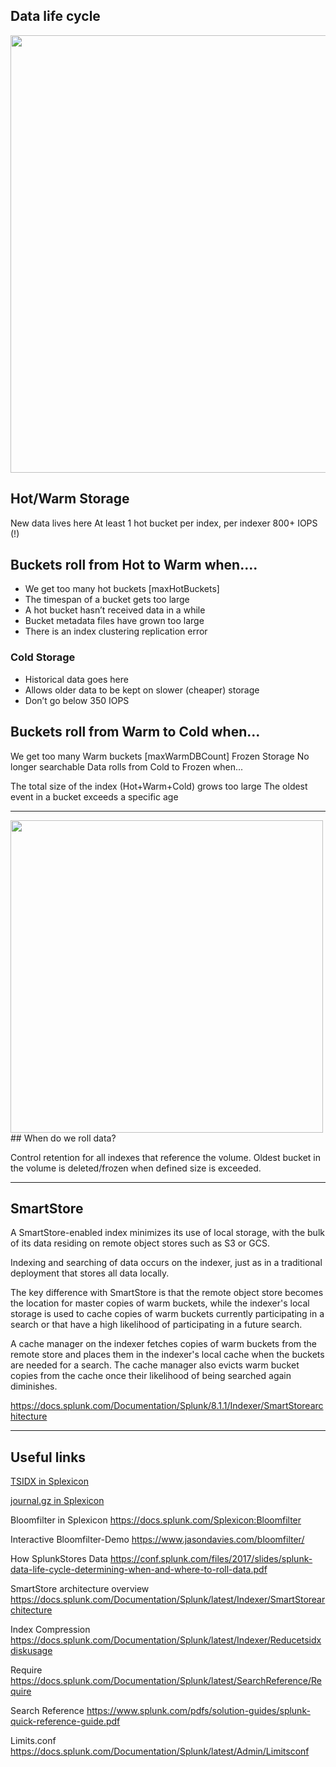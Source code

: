 ## Data life cycle 

<img src="/static/app/splunk4champions2/images/hot_warm1.png" width="700" />

## Hot/Warm Storage
New data lives here
At least 1 hot bucket per index, per indexer
800+ IOPS (!)

## Buckets roll from Hot to Warm when....
* We get too many hot buckets [maxHotBuckets]
* The timespan of a bucket gets too large
* A hot bucket hasn’t received data in a while
* Bucket metadata files have grown too large
* There is an index clustering replication error

### Cold Storage
* Historical data goes here
* Allows older data to be kept on slower (cheaper) storage
* Don’t go below 350 IOPS

## Buckets roll from Warm to Cold when...

We get too many Warm buckets [maxWarmDBCount]
Frozen Storage
No longer searchable
Data rolls from Cold to Frozen when...

The total size of the index (Hot+Warm+Cold) grows too large
The oldest event in a bucket exceeds a specific age

----


<img src="/static/app/splunk4champions2/images/hot_warm2.png" width="500" />
## When do we roll data?

Control retention for all indexes that reference the volume. Oldest bucket in the volume is deleted/frozen when defined size is exceeded.

---
## SmartStore

A SmartStore-enabled index minimizes its use of local storage, with the bulk of its data residing on remote object stores such as S3 or GCS.

Indexing and searching of data occurs on the indexer, just as in a traditional deployment that stores all data locally.

The key difference with SmartStore is that the remote object store becomes the location for master copies of warm buckets, while the indexer's local storage is used to cache copies of warm buckets currently participating in a search or that have a high likelihood of participating in a future search.

A cache manager on the indexer fetches copies of warm buckets from the remote store and places them in the indexer's local cache when the buckets are needed for a search. The cache manager also evicts warm bucket copies from the cache once their likelihood of being searched again diminishes.

https://docs.splunk.com/Documentation/Splunk/8.1.1/Indexer/SmartStorearchitecture
____

## Useful links

[TSIDX in Splexicon](https://docs.splunk.com/Splexicon:Tsidxfile)

[journal.gz in Splexicon](https://docs.splunk.com/Splexicon:Rawdatafile)

Bloomfilter in Splexicon
https://docs.splunk.com/Splexicon:Bloomfilter

Interactive Bloomfilter-Demo
https://www.jasondavies.com/bloomfilter/

How SplunkStores Data
https://conf.splunk.com/files/2017/slides/splunk-data-life-cycle-determining-when-and-where-to-roll-data.pdf

SmartStore architecture overview
https://docs.splunk.com/Documentation/Splunk/latest/Indexer/SmartStorearchitecture

Index Compression
https://docs.splunk.com/Documentation/Splunk/latest/Indexer/Reducetsidxdiskusage

Require
https://docs.splunk.com/Documentation/Splunk/latest/SearchReference/Require

Search Reference
https://www.splunk.com/pdfs/solution-guides/splunk-quick-reference-guide.pdf

Limits.conf
https://docs.splunk.com/Documentation/Splunk/latest/Admin/Limitsconf